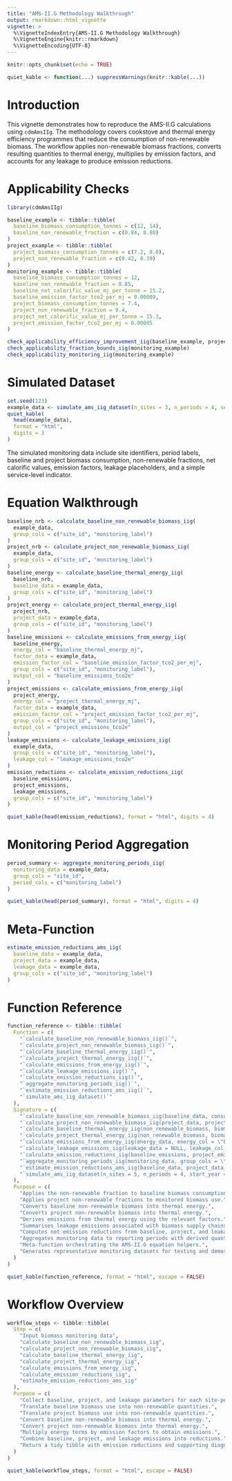 ```yaml
---
title: "AMS-II.G Methodology Walkthrough"
output: rmarkdown::html_vignette
vignette: >
  %\VignetteIndexEntry{AMS-II.G Methodology Walkthrough}
  %\VignetteEngine{knitr::rmarkdown}
  %\VignetteEncoding{UTF-8}
---
```


```r
knitr::opts_chunk$set(echo = TRUE)
```
```r
quiet_kable <- function(...) suppressWarnings(knitr::kable(...))
```


# Introduction

This vignette demonstrates how to reproduce the AMS-II.G calculations using
`cdmAmsIIg`. The methodology covers cookstove and thermal energy efficiency
programmes that reduce the consumption of non-renewable biomass. The workflow
applies non-renewable biomass fractions, converts resulting quantities to
thermal energy, multiplies by emission factors, and accounts for any leakage to
produce emission reductions.

# Applicability Checks

```r
library(cdmAmsIIg)

baseline_example <- tibble::tibble(
  baseline_biomass_consumption_tonnes = c(12, 14),
  baseline_non_renewable_fraction = c(0.84, 0.88)
)
project_example <- tibble::tibble(
  project_biomass_consumption_tonnes = c(7.2, 8.0),
  project_non_renewable_fraction = c(0.42, 0.39)
)
monitoring_example <- tibble::tibble(
  baseline_biomass_consumption_tonnes = 12,
  baseline_non_renewable_fraction = 0.85,
  baseline_net_calorific_value_mj_per_tonne = 15.2,
  baseline_emission_factor_tco2_per_mj = 0.00009,
  project_biomass_consumption_tonnes = 7.4,
  project_non_renewable_fraction = 0.4,
  project_net_calorific_value_mj_per_tonne = 15.3,
  project_emission_factor_tco2_per_mj = 0.00005
)

check_applicability_efficiency_improvement_iig(baseline_example, project_example)
check_applicability_fraction_bounds_iig(monitoring_example)
check_applicability_monitoring_iig(monitoring_example)
```

# Simulated Dataset

```r
set.seed(123)
example_data <- simulate_ams_iig_dataset(n_sites = 3, n_periods = 4, seed = 123)
quiet_kable(
  head(example_data),
  format = "html",
  digits = 3
)
```

The simulated monitoring data include site identifiers, period labels, baseline
and project biomass consumption, non-renewable fractions, net calorific values,
emission factors, leakage placeholders, and a simple service-level indicator.

# Equation Walkthrough

```r
baseline_nrb <- calculate_baseline_non_renewable_biomass_iig(
  example_data,
  group_cols = c("site_id", "monitoring_label")
)
project_nrb <- calculate_project_non_renewable_biomass_iig(
  example_data,
  group_cols = c("site_id", "monitoring_label")
)
baseline_energy <- calculate_baseline_thermal_energy_iig(
  baseline_nrb,
  baseline_data = example_data,
  group_cols = c("site_id", "monitoring_label")
)
project_energy <- calculate_project_thermal_energy_iig(
  project_nrb,
  project_data = example_data,
  group_cols = c("site_id", "monitoring_label")
)
baseline_emissions <- calculate_emissions_from_energy_iig(
  baseline_energy,
  energy_col = "baseline_thermal_energy_mj",
  factor_data = example_data,
  emission_factor_col = "baseline_emission_factor_tco2_per_mj",
  group_cols = c("site_id", "monitoring_label"),
  output_col = "baseline_emissions_tco2e"
)
project_emissions <- calculate_emissions_from_energy_iig(
  project_energy,
  energy_col = "project_thermal_energy_mj",
  factor_data = example_data,
  emission_factor_col = "project_emission_factor_tco2_per_mj",
  group_cols = c("site_id", "monitoring_label"),
  output_col = "project_emissions_tco2e"
)
leakage_emissions <- calculate_leakage_emissions_iig(
  example_data,
  group_cols = c("site_id", "monitoring_label"),
  leakage_col = "leakage_emissions_tco2e"
)
emission_reductions <- calculate_emission_reductions_iig(
  baseline_emissions,
  project_emissions,
  leakage_emissions,
  group_cols = c("site_id", "monitoring_label")
)

quiet_kable(head(emission_reductions), format = "html", digits = 4)
```

# Monitoring Period Aggregation

```r
period_summary <- aggregate_monitoring_periods_iig(
  monitoring_data = example_data,
  group_cols = "site_id",
  period_cols = c("monitoring_label")
)

quiet_kable(head(period_summary), format = "html", digits = 4)
```

# Meta-Function

```r
estimate_emission_reductions_ams_iig(
  baseline_data = example_data,
  project_data = example_data,
  leakage_data = example_data,
  group_cols = c("site_id", "monitoring_label")
)
```

# Function Reference

```r
function_reference <- tibble::tibble(
  Function = c(
    "`calculate_baseline_non_renewable_biomass_iig()`",
    "`calculate_project_non_renewable_biomass_iig()`",
    "`calculate_baseline_thermal_energy_iig()`",
    "`calculate_project_thermal_energy_iig()`",
    "`calculate_emissions_from_energy_iig()`",
    "`calculate_leakage_emissions_iig()`",
    "`calculate_emission_reductions_iig()`",
    "`aggregate_monitoring_periods_iig()`",
    "`estimate_emission_reductions_ams_iig()`",
    "`simulate_ams_iig_dataset()`"
  ),
  Signature = c(
    "`calculate_baseline_non_renewable_biomass_iig(baseline_data, consumption_col = \"baseline_biomass_consumption_tonnes\", fraction_col = \"baseline_non_renewable_fraction\", group_cols = NULL, output_col = \"baseline_non_renewable_biomass_tonnes\")`",
    "`calculate_project_non_renewable_biomass_iig(project_data, project_consumption_col = \"project_biomass_consumption_tonnes\", project_fraction_col = \"project_non_renewable_fraction\", group_cols = NULL, output_col = \"project_non_renewable_biomass_tonnes\")`",
    "`calculate_baseline_thermal_energy_iig(non_renewable_biomass, biomass_col = \"baseline_non_renewable_biomass_tonnes\", baseline_data, ncv_col = \"baseline_net_calorific_value_mj_per_tonne\", group_cols = NULL, output_col = \"baseline_thermal_energy_mj\")`",
    "`calculate_project_thermal_energy_iig(non_renewable_biomass, biomass_col = \"project_non_renewable_biomass_tonnes\", project_data, ncv_col = \"project_net_calorific_value_mj_per_tonne\", group_cols = NULL, output_col = \"project_thermal_energy_mj\")`",
    "`calculate_emissions_from_energy_iig(energy_data, energy_col = \"baseline_thermal_energy_mj\", factor_data, emission_factor_col = \"baseline_emission_factor_tco2_per_mj\", group_cols = NULL, output_col = \"baseline_emissions_tco2e\")`",
    "`calculate_leakage_emissions_iig(leakage_data = NULL, leakage_col = \"leakage_emissions_tco2e\", group_cols = NULL, output_col = \"leakage_emissions_tco2e\")`",
    "`calculate_emission_reductions_iig(baseline_emissions, project_emissions, leakage_emissions = NULL, group_cols = NULL, output_col = \"emission_reductions_tco2e\")`",
    "`aggregate_monitoring_periods_iig(monitoring_data, group_cols = \"site_id\", period_cols = c(\"year\", \"month\"), baseline_consumption_col = \"baseline_biomass_consumption_tonnes\", baseline_fraction_col = \"baseline_non_renewable_fraction\", baseline_ncv_col = \"baseline_net_calorific_value_mj_per_tonne\", baseline_emission_factor_col = \"baseline_emission_factor_tco2_per_mj\", project_consumption_col = \"project_biomass_consumption_tonnes\", project_fraction_col = \"project_non_renewable_fraction\", project_ncv_col = \"project_net_calorific_value_mj_per_tonne\", project_emission_factor_col = \"project_emission_factor_tco2_per_mj\", leakage_col = \"leakage_emissions_tco2e\")`",
    "`estimate_emission_reductions_ams_iig(baseline_data, project_data, leakage_data = NULL, group_cols = NULL, baseline_consumption_col = \"baseline_biomass_consumption_tonnes\", baseline_fraction_col = \"baseline_non_renewable_fraction\", baseline_ncv_col = \"baseline_net_calorific_value_mj_per_tonne\", baseline_emission_factor_col = \"baseline_emission_factor_tco2_per_mj\", project_consumption_col = \"project_biomass_consumption_tonnes\", project_fraction_col = \"project_non_renewable_fraction\", project_ncv_col = \"project_net_calorific_value_mj_per_tonne\", project_emission_factor_col = \"project_emission_factor_tco2_per_mj\", leakage_col = \"leakage_emissions_tco2e\")`",
    "`simulate_ams_iig_dataset(n_sites = 5, n_periods = 4, start_year = 2024, start_month = 1, seed = NULL, baseline_consumption_mean = 14, efficiency_gain = 0.45, baseline_fraction_mean = 0.85, project_fraction_mean = 0.4)`"
  ),
  Purpose = c(
    "Applies the non-renewable fraction to baseline biomass consumption.",
    "Applies project non-renewable fractions to monitored biomass use.",
    "Converts baseline non-renewable biomass into thermal energy.",
    "Converts project non-renewable biomass into thermal energy.",
    "Derives emissions from thermal energy using the relevant factors.",
    "Summarises leakage emissions associated with biomass supply chains.",
    "Computes net emission reductions from baseline, project, and leakage inputs.",
    "Aggregates monitoring data to reporting periods with derived quantities.",
    "Meta-function orchestrating the AMS-II.G equation helpers.",
    "Generates representative monitoring datasets for testing and demos."
  )
)

quiet_kable(function_reference, format = "html", escape = FALSE)
```

# Workflow Overview

```r
workflow_steps <- tibble::tibble(
  Step = c(
    "Input biomass monitoring data",
    "calculate_baseline_non_renewable_biomass_iig",
    "calculate_project_non_renewable_biomass_iig",
    "calculate_baseline_thermal_energy_iig",
    "calculate_project_thermal_energy_iig",
    "calculate_emissions_from_energy_iig",
    "calculate_emission_reductions_iig",
    "estimate_emission_reductions_ams_iig"
  ),
  Purpose = c(
    "Collect baseline, project, and leakage parameters for each site-period.",
    "Translate baseline biomass use into non-renewable quantities.",
    "Translate project biomass use into non-renewable quantities.",
    "Convert baseline non-renewable biomass into thermal energy.",
    "Convert project non-renewable biomass into thermal energy.",
    "Multiply energy terms by emission factors to obtain emissions.",
    "Combine baseline, project, and leakage emissions into reductions.",
    "Return a tidy tibble with emission reductions and supporting diagnostics."
  )
)

quiet_kable(workflow_steps, format = "html", escape = FALSE)
```

